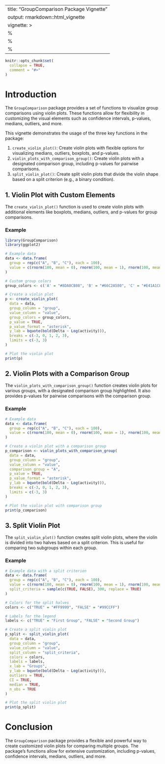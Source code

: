 
---
title: "GroupComparison Package Vignette"
output: rmarkdown::html_vignette
vignette: >
  %\VignetteIndexEntry{GroupComparison Package Vignette}
  %\VignetteEngine{knitr::rmarkdown}
  %\VignetteEncoding{UTF-8}
---

```{r, include = FALSE}
knitr::opts_chunk$set(
  collapse = TRUE,
  comment = "#>"
)
```

# Introduction

The `GroupComparison` package provides a set of functions to visualize group comparisons using violin plots. These functions allow for flexibility in customizing the visual elements such as confidence intervals, p-values, medians, outliers, and more.

This vignette demonstrates the usage of the three key functions in the package:

1. `create_violin_plot()`: Create violin plots with flexible options for visualizing medians, outliers, boxplots, and p-values.
2. `violin_plots_with_comparison_group()`: Create violin plots with a designated comparison group, including p-values for pairwise comparisons.
3. `split_violin_plot()`: Create split violin plots that divide the violin shape based on a split criterion (e.g., a binary condition).

## 1. Violin Plot with Custom Elements

The `create_violin_plot()` function is used to create violin plots with additional elements like boxplots, medians, outliers, and p-values for group comparisons.

### Example

```{r violin-plot, message=FALSE, warning=FALSE}
library(GroupComparison)
library(ggplot2)

# Example data
data <- data.frame(
  group = rep(c("A", "B", "C"), each = 100),
  value = c(rnorm(100, mean = 0), rnorm(100, mean = 1), rnorm(100, mean = 2))
)

# Custom group colors
group_colors <- c('A' = "#8DA0CB80", 'B' = "#66C2A580", 'C' = "#E41A1C80")

# Create a violin plot
p <- create_violin_plot(
  data = data,
  group_column = "group",
  value_column = "value",
  group_colors = group_colors,
  p_value = TRUE,
  p_value_format = "asterisk",
  y_lab = bquote(bold(Delta ~ Log(activity))),
  breaks = c(-3, 0, 1, 2, 3),
  limits = c(-3, 3)
)

# Plot the violin plot
print(p)
```

## 2. Violin Plots with a Comparison Group

The `violin_plots_with_comparison_group()` function creates violin plots for various groups, with a designated comparison group highlighted. It also provides p-values for pairwise comparisons with the comparison group.

### Example

```{r violin-plot-comparison, message=FALSE, warning=FALSE}
# Example data
data <- data.frame(
  group = rep(c("A", "B", "C"), each = 100),
  value = c(rnorm(100, mean = 0), rnorm(100, mean = 1), rnorm(100, mean = 2))
)

# Create a violin plot with a comparison group
p_comparison <- violin_plots_with_comparison_group(
  data = data,
  group_column = "group",
  value_column = "value",
  comparison_group = "A",
  p_value = TRUE,
  p_value_format = "asterisk",
  y_lab = bquote(bold(Delta ~ Log(activity))),
  breaks = c(-3, 0, 1, 2, 3),
  limits = c(-3, 3)
)

# Plot the violin plot with comparison group
print(p_comparison)
```

## 3. Split Violin Plot

The `split_violin_plot()` function creates split violin plots, where the violin is divided into two halves based on a split criterion. This is useful for comparing two subgroups within each group.

### Example

```{r split-violin-plot, message=FALSE, warning=FALSE}
# Example data with a split criterion
data <- data.frame(
  group = rep(c("A", "B", "C"), each = 100),
  value = c(rnorm(100, mean = 0), rnorm(100, mean = 1), rnorm(100, mean = 2)),
  split_criteria = sample(c(TRUE, FALSE), 300, replace = TRUE)
)

# Colors for the split halves
colors <- c("TRUE" = "#FF9999", "FALSE" = "#99CCFF")

# Labels for the legend
labels <- c("TRUE" = "First Group", "FALSE" = "Second Group")

# Create a split violin plot
p_split <- split_violin_plot(
  data = data,
  group_column = "group",
  value_column = "value",
  split_column = "split_criteria",
  colors = colors,
  labels = labels,
  x_lab = "Groups",
  y_lab = bquote(bold(Delta ~ Log(activity))),
  outliers = TRUE,
  CI = TRUE,
  median = TRUE,
  n_obs = TRUE
)

# Plot the split violin plot
print(p_split)
```

# Conclusion

The `GroupComparison` package provides a flexible and powerful way to create customized violin plots for comparing multiple groups. The package's functions allow for extensive customization, including p-values, confidence intervals, medians, outliers, and more.
